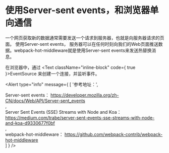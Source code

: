 

# 使用Server-sent events，和浏览器单向通信

一个网页获取新的数据通常需要发送一个请求到服务器，也就是向服务器请求的页面。 使用Server-sent events，
服务器可以在任何时刻向我们的Web页面推送数据。webpack-hot-middleware就是使用Server-sent events来发送热替换消息。

<ServerSourceExample />

在浏览器中，通过
<Text className="inline-block" code={ true }>EventSource</Text>
来创建一个连接，并监听事件。

<EventSourceExample />

<Alert type="info"
  message={ [
    '参考地址：',
    <div key="server-sent-events">
      Server-sent events：
      <a href="https://developer.mozilla.org/zh-CN/docs/Web/API/Server-sent_events" target="_blank" rel="noopener noreferrer">
        https://developer.mozilla.org/zh-CN/docs/Web/API/Server-sent_events
      </a>
    </div>,
    <div key="server-sent-events-sse-streams-with-node-and-koa">
      Server Sent Events (SSE) Streams with Node and Koa：
      <a href="https://medium.com/trabe/server-sent-events-sse-streams-with-node-and-koa-d9330677f0bf" target="_blank" rel="noopener noreferrer">
        https://medium.com/trabe/server-sent-events-sse-streams-with-node-and-koa-d9330677f0bf
      </a>
    </div>,
    <div key="webpack-hot-middleware">
      webpack-hot-middleware：
      <a href="https://github.com/webpack-contrib/webpack-hot-middleware" target="_blank" rel="noopener noreferrer">
        https://github.com/webpack-contrib/webpack-hot-middleware
      </a>
    </div>
  ] }
/>
